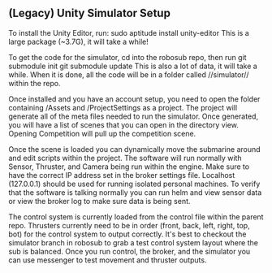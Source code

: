 ## (Legacy) Unity Simulator Setup
To install the Unity Editor, run:
  sudo aptitude install unity-editor
This is a large package (~3.7G), it will take a while!

To get the code for the simulator, cd into the robosub repo, then run
  git submodule init
  git submodule update
This is also a lot of data, it will take a while. When it is done, all the code will be in a folder called //simulator// within the repo. 

Once installed and you have an account setup, you need to open the folder containing /Assets and /ProjectSettings as a project. The project will generate all of the meta files needed to run the simulator. Once generated, you will have a list of scenes that you can open in the directory view. Opening Competition will pull up the competition scene.

Once the scene is loaded you can dynamically move the submarine around and edit scripts within the project. The software will run normally with Sensor, Thruster, and Camera being run within the engine. Make sure to have the correct IP address set in the broker settings file. Localhost (127.0.0.1) should be used for running isolated personal machines. To verify that the software is talking normally you can run helm and view sensor data or view the broker log to make sure data is being sent.

The control system is currently loaded from the control file within the parent repo. Thrusters currently need to be in order (front, back, left, right, top, bot) for the control system to output correctly. It's best to checkout the simulator branch in robosub to grab a test control system layout where the sub is balanced. Once you run control, the broker, and the simulator you can use messenger to test movement and thruster outputs.

